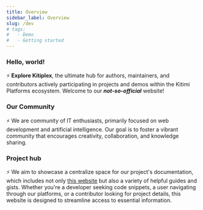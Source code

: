 ```yaml
---
title: Overview
sidebar_label: Overview
slug: /dev
# tags:
#   - Demo
#   - Getting started
---
```


### Hello, world!

⚡️  **Explore Kitiplex**, the ultimate hub for authors, maintainers, and contributors actively participating in projects and demos within the Kitimi Platforms ecosystem. Welcome to our **_not-so-official_** website!


### Our Community

⚡️  We are community of IT enthusiasts, primarily focused on web development and artificial intelligence. Our goal is to foster a vibrant community that encourages creativity, collaboration, and knowledge sharing.


### Project hub

⚡️  We aim to showcase a centralize space for our project's documentation, which includes not only [this website](./projects/basic/this-website.mdx) but also a variety of helpful guides and gists. Whether you're a developer seeking code snippets, a user navigating through our platforms, or a contributor looking for project details, this website is designed to streamline access to essential information.






<!-- **Kitiplex** *short* for **Kitimi-Complex** serves as the recognized central hub or organization for the maintainers and contributors of **Kitimi Platforms**. Established in 2019 by group of individuals in during the pandemic at Google led by [@mkethX](https://github.com/mkeithX). 💥 ⚡️ 💸 🌍  -->

<!-- **Kitiplex** *short* for **Kitimi-Complex** serves as the recognized central hub or organization for the maintainers and contributors of **Kitimi Platforms**. 💥 ⚡️ 💸 🌍 🦖 -->


